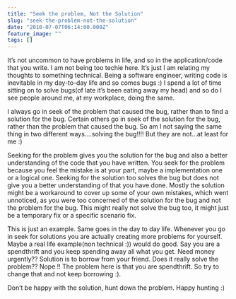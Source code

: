 ```yaml
---
title: "Seek the problem, Not the Solution"
slug: "seek-the-problem-not-the-solution"
date: "2010-07-07T06:14:00.000Z"
feature_image: ""
tags: []
---
```


It’s not uncommon to have problems in life, and so in the application/code that you write. I am not being too techie here. It’s just I am relating my thoughts to something technical. Being a software engineer, writing code is inevitable in my day-to-day life and so comes bugs :) I spend a lot of time sitting on to solve bugs(of late it’s been eating away my head) and so do I see people around me, at my workplace, doing the same.

I always go in seek of the problem that caused the bug, rather than to find a solution for the bug. Certain others go in seek of the solution for the bug, rather than the problem that caused the bug. So am I not saying the same thing in two different ways….solving the bug!!!! But they are not…at least for me :)

Seeking for the problem gives you the solution for the bug and also a better understanding of the code that you have written. You seek for the problem because you feel the mistake is at your part, maybe a implementation one or a logical one. Seeking for the solution too solves the bug but does not give you a better understanding of that you have done. Mostly the solution might be a workaround to cover up some of your own mistakes, which went unnoticed, as you were too concerned of the solution for the bug and not the problem for the bug. This might really not solve the bug too, it might just be a temporary fix or a specific scenario fix.

This is just an example. Same goes in the day to day life. Whenever you go in seek for solutions you are actually creating more problems for yourself. Maybe a real life example(non technical :)) would do good. Say you are a spendthrift and you keep spending away all what you get. Need money urgently?? Solution is to borrow from your friend. Does it really solve the problem?? Nope !! The problem here is that you are spendthrift. So try to change that and not keep borrowing :).

Don’t be happy with the solution, hunt down the problem. Happy hunting :)